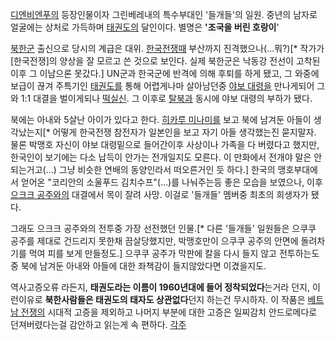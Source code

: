 [[디엔비엔푸]]의 등장인물이자 그린베레내의 특수부대인 '들개들'의 일원.
중년의 남자로 얼굴에는 상처로 가득하며 [[태권도]]의 달인이다. 별명은 ''''조국을 버린 호랑이''''

[[북한]]군 출신으로 당시의 계급은 대위. [[한국전쟁]]때 부산까지 진격했으나(...뭐?)[* 작가가 [한국전쟁]의 양상을 잘 모르고 쓴 것으로 보인다. 실제 북한군은 낙동강 전선이 고착된 이후 그 이남으론 못갔다.] UN군과 한국군에 반격에 의해 후퇴를 하게 됐고, 그 와중에 보급이 끊겨 주특기인 [[태권도]]를 통해 어렵게나마 살아남던중 [[야보 대령]]을 만나게되어 그와 1:1 대결을 벌이게되나 [[떡실신]]. 그 이후로 [[탈북]]과 동시에 야보 대령의 부하가 됐다.

북에는 아내와 5살난 아이가 있다고 한다. [[히카루 미나미]]를 보고 북에 남겨둔 아들이 생각났는지[* 어떻게 한국전쟁 참전자가 일본인을 보고 자기 아들 생각했는진 묻지말자. 물론 박맹호 자신이 야보 대령밑으로 들어간이후 사상이나 가족을 다 버렸다고 했지만, 한국인이 보기에는 다소 납득이 안가는 전개일지도 모른다. 이 만화에서 전개야 말은 안되는거고(...) 그냥 비슷한 연배의 동양인라서 떠오른거인 듯 하다.] 한국의 맹호부대에서 얻어온 "코리안의 소울푸드 김치수프"(...)를 나눠주는등 좋은 모습을 보였으나, 이후 [[으크크 공주]]와의 대결에서 목이 잘려 사망. 이걸로 '들개들' 멤버중 최초의 희생자가 됐다.

그래도 으크크 공주와의 전투중 가장 선전했던 인물.[* 다른 '들개들' 일원들은 으쿠쿠 공주를 제대로 건드리지 못한채 끔살당했지만, 박맹호만이 으쿠쿠 공주의 안면에 돌려차기를 먹여 피를 보게 만들정도.] 으쿠쿠 공주가 막판에 칼을 다시 들지 않고 전투하는도중 북에 남겨둔 아내와 아들에 대한 좌책감이 들지않았다면 이겼을지도.

역사고증오류 라든지, '''태권도라는 이름이 1960년대에 들어 정착되었다'''는거라 던지, 이런이유로 '''북한사람들은 태권도의 태자도 상관없다'''던지 하는건 무시하자. 이 작품은 [[베트남 전쟁]]의 시대적 고증을 제외하고 나머지 부분에 대한 고증은 일찌감치 안드로메다로 던져버렸다는걸 감안하고 읽는게 속 편하다.
[[각주]] 
